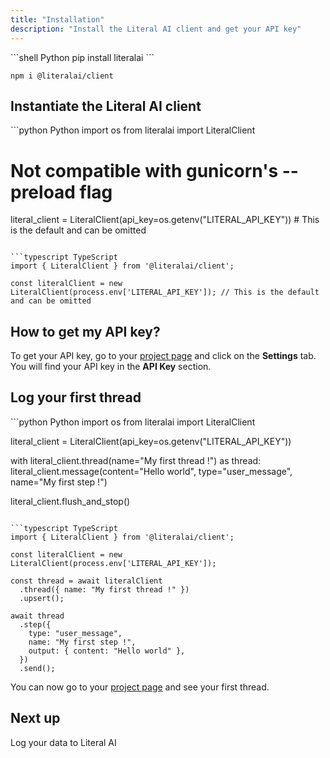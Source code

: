 ```yaml
---
title: "Installation"
description: "Install the Literal AI client and get your API key"
---
```


<CodeGroup>
```shell Python
pip install literalai
```

```shell TypeScript
npm i @literalai/client
```
</CodeGroup>

## Instantiate the Literal AI client

<CodeGroup>
```python Python
import os
from literalai import LiteralClient

# Not compatible with gunicorn's --preload flag
literal_client = LiteralClient(api_key=os.getenv("LITERAL_API_KEY")) # This is the default and can be omitted
```

```typescript TypeScript
import { LiteralClient } from '@literalai/client';

const literalClient = new LiteralClient(process.env['LITERAL_API_KEY']); // This is the default and can be omitted
```
</CodeGroup>

## How to get my API key?

To get your API key, go to your [project page](https://cloud.getliteral.ai) and click on the **Settings** tab. You will find your API key in the **API Key** section.

## Log your first thread

<CodeGroup>
```python Python
import os
from literalai import LiteralClient

literal_client = LiteralClient(api_key=os.getenv("LITERAL_API_KEY"))

with literal_client.thread(name="My first thread !") as thread:
  literal_client.message(content="Hello world", type="user_message", name="My first step !")

literal_client.flush_and_stop()
```

```typescript TypeScript
import { LiteralClient } from '@literalai/client';

const literalClient = new LiteralClient(process.env['LITERAL_API_KEY']);

const thread = await literalClient
  .thread({ name: "My first thread !" })
  .upsert();

await thread
  .step({
    type: "user_message",
    name: "My first step !",
    output: { content: "Hello world" },
  })
  .send();
```
</CodeGroup>

You can now go to your [project page](https://cloud.getliteral.ai) and see your first thread.

## Next up

<Card title="Quick Start" icon="play" href="/get-started/quick-start">
  Log your data to Literal AI
</Card>
